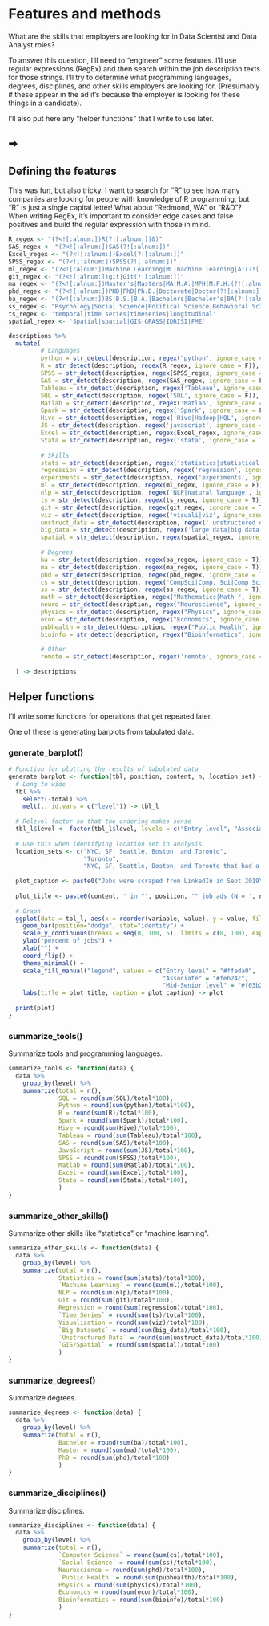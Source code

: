 
# Features and methods {.tabset}

What are the skills that employers are looking for in Data Scientist and Data Analyst roles?

To answer this question, I'll need to "engineer" some features. I'll use regular expressions (RegEx) and then search within the job description texts for those strings. I'll try to determine what programming languages, degrees, disciplines, and other skills employers are looking for. (Presumably if these appear in the ad it's because the employer is looking for these things in a candidate).

I'll also put here any "helper functions" that I write to use later.

##  <span>➡</span>

## Defining the features

This was fun, but also tricky. I want to search for "R" to see how many companies are looking for people with knowledge of R programming, but "R" is just a single capital letter! What about "Redmond, WA" or "R&D"? When writing RegEx, it's important to consider edge cases and false positives and build the regular expression with those in mind.

```r
R_regex <- "(?<![:alnum:])R(?![:alnum:]|&)"
SAS_regex <- "(?<![:alnum:])SAS(?![:alnum:])"
Excel_regex <- "(?<![:alnum:])Excel(?![:alnum:])"
SPSS_regex <- "(?<![:alnum:])SPSS(?![:alnum:])"
ml_regex <- "(?<![:alnum:])Machine Learning|ML|machine learning|AI(?![:alnum:])"
git_regex <- "(?<![:alnum:])git|Git(?![:alnum:])"
ma_regex <- "(?<![:alnum:])Master's|Masters|MA|M.A.|MPH|M.P.H.(?![:alnum:])"
phd_regex <- "(?<![:alnum:])PHD|PhD|Ph.D.|Doctorate|Doctor(?![:alnum:])"
ba_regex <- "(?<![:alnum:])BS|B.S.|B.A.|Bachelors|Bachelor's|BA(?![:alnum:])"
ss_regex <- "Psychology|Social Science|Political Science|Behavioral Science|Behavior Science|Behavioural Science"
ts_regex <- 'temporal|time series|timeseries|longitudinal'
spatial_regex <- 'Spatial|spatial|GIS|GRASS|IDRISI|FME'

descriptions %>%
  mutate(
         # Languages
         python = str_detect(description, regex("python", ignore_case = T)),
         R = str_detect(description, regex(R_regex, ignore_case = F)),
         SPSS = str_detect(description, regex(SPSS_regex, ignore_case = F)),
         SAS = str_detect(description, regex(SAS_regex, ignore_case = F)),
         Tableau = str_detect(description, regex('Tableau', ignore_case = T)),
         SQL = str_detect(description, regex('SQL', ignore_case = F)),
         Matlab = str_detect(description, regex('Matlab', ignore_case = T)),
         Spark = str_detect(description, regex('Spark', ignore_case = F)),
         Hive = str_detect(description, regex('Hive|Hadoop|HQL', ignore_case = F)),
         JS = str_detect(description, regex('javascript', ignore_case = T)),
         Excel = str_detect(description, regex(Excel_regex, ignore_case = F)),
         Stata = str_detect(description, regex('stata', ignore_case = T)),
         
         # Skills
         stats = str_detect(description, regex('statistics|statistical', ignore_case = T)),
         regression = str_detect(description, regex('regression', ignore_case = F)),
         experiments = str_detect(description, regex('experiments', ignore_case = F)),
         ml = str_detect(description, regex(ml_regex, ignore_case = F)),
         nlp = str_detect(description, regex('NLP|natural language', ignore_case = T)),
         ts = str_detect(description, regex(ts_regex, ignore_case = T)),
         git = str_detect(description, regex(git_regex, ignore_case = T)),
         viz = str_detect(description, regex('visuali|viz', ignore_case = T)),
         unstruct_data = str_detect(description, regex(' unstructured data', ignore_case = T)),
         big_data = str_detect(description, regex('large data|big data', ignore_case = T)),
         spatial = str_detect(description, regex(spatial_regex, ignore_case = F)),
         
         # Degrees
         ba = str_detect(description, regex(ba_regex, ignore_case = T)),
         ma = str_detect(description, regex(ma_regex, ignore_case = T)),
         phd = str_detect(description, regex(phd_regex, ignore_case = T)),
         cs = str_detect(description, regex("CompSci|Comp. Sci|Comp Sci|Computer Science", ignore_case = T)),
         ss = str_detect(description, regex(ss_regex, ignore_case = T)),
         math = str_detect(description, regex("Mathematics|Math ", ignore_case = T)),
         neuro = str_detect(description, regex("Neuroscience", ignore_case = T)),
         physics = str_detect(description, regex("Physics", ignore_case = T)),
         econ = str_detect(description, regex("Economics", ignore_case = T)),
         pubhealth = str_detect(description, regex("Public Health", ignore_case = T)),
         bioinfo = str_detect(description, regex("Bioinformatics", ignore_case = T)),
         
         # Other
         remote = str_detect(description, regex('remote', ignore_case = T)),
         
  ) -> descriptions
```


## Helper functions {.tabset}

I'll write some functions for operations that get repeated later. 

One of these is generating barplots from tabulated data. 

### generate_barplot()

```r
# Function for plotting the results of tabulated data
generate_barplot <- function(tbl, position, content, n, location_set) {
  # Long to wide
  tbl %>%
    select(-total) %>%
    melt(., id.vars = c("level")) -> tbl_l
  
  # Relevel factor so that the ordering makes sense
  tbl_l$level <- factor(tbl_l$level, levels = c("Entry level", "Associate", "Mid-Senior level"))
  
  # Use this when identifying location set in analysis
  location_sets <- c("NYC, SF, Seattle, Boston, and Toronto", 
                     "Toronto",
                     "NYC, SF, Seattle, Boston, and Toronto that had a remote option")
  
  plot_caption <- paste0("Jobs were scraped from LinkedIn in Sept 2019\nLocations included ", location_sets[location_set], "\nPositions were Entry, Associate, and Senior levels\nsource: https://tylerburleigh.com/YADSJMA")
  
  plot_title <- paste0(content, ' in "', position, '" job ads (N = ', n, ')')
  
  # Graph
  ggplot(data = tbl_l, aes(x = reorder(variable, value), y = value, fill = level)) + 
    geom_bar(position="dodge", stat="identity") +
    scale_y_continuous(breaks = seq(0, 100, 5), limits = c(0, 100), expand = c(0, 0, 0, 0)) + 
    ylab("percent of jobs") + 
    xlab("") + 
    coord_flip() + 
    theme_minimal() +
    scale_fill_manual("legend", values = c("Entry level" = "#ffeda0", 
                                           "Associate" = "#feb24c", 
                                           "Mid-Senior level" = "#f03b20")) +
    labs(title = plot_title, caption = plot_caption) -> plot
  
  print(plot)
}

```

### summarize_tools()

Summarize tools and programming languages.

```r
summarize_tools <- function(data) {
  data %>%
    group_by(level) %>%
    summarize(total = n(),
              SQL = round(sum(SQL)/total*100),
              Python = round(sum(python)/total*100),
              R = round(sum(R)/total*100),
              Spark = round(sum(Spark)/total*100),
              Hive = round(sum(Hive)/total*100),
              Tableau = round(sum(Tableau)/total*100),
              SAS = round(sum(SAS)/total*100),
              JavaScript = round(sum(JS)/total*100),
              SPSS = round(sum(SPSS)/total*100),
              Matlab = round(sum(Matlab)/total*100),
              Excel = round(sum(Excel)/total*100),
              Stata = round(sum(Stata)/total*100),
              )
}
```

### summarize_other_skills()

Summarize other skills like "statistics" or "machine learning".

```r
summarize_other_skills <- function(data) {
  data %>%
    group_by(level) %>%
    summarize(total = n(),
              Statistics = round(sum(stats)/total*100),
              `Machine Learning` = round(sum(ml)/total*100),
              NLP = round(sum(nlp)/total*100),
              Git = round(sum(git)/total*100),
              Regression = round(sum(regression)/total*100),
              `Time Series` = round(sum(ts)/total*100),
              Visualization = round(sum(viz)/total*100),
              `Big Datasets` = round(sum(big_data)/total*100),
              `Unstructured Data` = round(sum(unstruct_data)/total*100),
              `GIS/Spatial` = round(sum(spatial)/total*100)
              )
}
```


### summarize_degrees()

Summarize degrees.

```r
summarize_degrees <- function(data) {
  data %>%
    group_by(level) %>%
    summarize(total = n(),
              Bachelor = round(sum(ba)/total*100),
              Master = round(sum(ma)/total*100),
              PhD = round(sum(phd)/total*100)
              )
}
```



### summarize_disciplines()

Summarize disciplines.

```r
summarize_disciplines <- function(data) {
  data %>%
    group_by(level) %>%
    summarize(total = n(),
              `Computer Science` = round(sum(cs)/total*100),
              `Social Science` = round(sum(ss)/total*100),
              Neuroscience = round(sum(phd)/total*100),
              `Public Health` = round(sum(pubhealth)/total*100),
              Physics = round(sum(physics)/total*100),
              Economics = round(sum(econ)/total*100),
              Bioinformatics = round(sum(bioinfo)/total*100)
              )
}
```




